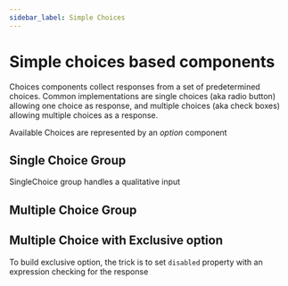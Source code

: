 ```yaml
---
sidebar_label: Simple Choices
---
```


# Simple choices based components

Choices components collect responses from a set of predetermined choices.
Common implementations are single choices (aka radio button) allowing one choice as response, and multiple choices (aka check boxes) allowing multiple choices as a response.

Available Choices are represented by an *option* component

## Single Choice Group

SingleChoice group handles a qualitative input

<SurveyComponent name="singleChoice"/>

## Multiple Choice Group

<SurveyComponent name="MultipleChoice"/>

## Multiple Choice with Exclusive option

To build exclusive option, the trick is to set `disabled` property with an expression checking for the response 

<SurveyComponent name="MultipleChoiceExclusive"/>